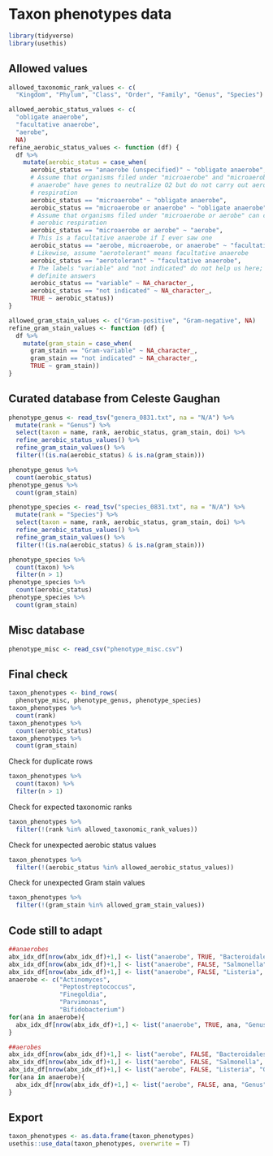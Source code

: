 # Taxon phenotypes data

```r
library(tidyverse)
library(usethis)
```

## Allowed values

```r
allowed_taxonomic_rank_values <- c(
  "Kingdom", "Phylum", "Class", "Order", "Family", "Genus", "Species")
```


```r
allowed_aerobic_status_values <- c(
  "obligate anaerobe",
  "facultative anaerobe",
  "aerobe",
  NA)
refine_aerobic_status_values <- function (df) {
  df %>%
    mutate(aerobic_status = case_when(
      aerobic_status == "anaerobe (unspecified)" ~ "obligate anaerobe",
      # Assume that organisms filed under "microaerobe" and "microaerobe or
      # anaerobe" have genes to neutralize O2 but do not carry out aerobic
      # respiration
      aerobic_status == "microaerobe" ~ "obligate anaerobe",
      aerobic_status == "microaerobe or anaerobe" ~ "obligate anaerobe",
      # Assume that organisms filed under "microaerobe or aerobe" can carry out
      # aerobic respiration
      aerobic_status == "microaerobe or aerobe" ~ "aerobe",
      # This is a facultative anaerobe if I ever saw one
      aerobic_status == "aerobe, microaerobe, or anaerobe" ~ "facultative anaerobe",
      # Likewise, assume "aerotolerant" means facultative anaerobe
      aerobic_status == "aerotolerant" ~ "facultative anaerobe",
      # The labels "variable" and "not indicated" do not help us here; we need
      # definite answers
      aerobic_status == "variable" ~ NA_character_,
      aerobic_status == "not indicated" ~ NA_character_,
      TRUE ~ aerobic_status))
}
```

```r
allowed_gram_stain_values <- c("Gram-positive", "Gram-negative", NA)
refine_gram_stain_values <- function (df) {
  df %>%
    mutate(gram_stain = case_when(
      gram_stain == "Gram-variable" ~ NA_character_,
      gram_stain == "not indicated" ~ NA_character_,
      TRUE ~ gram_stain))
}
```

## Curated database from Celeste Gaughan

```r
phenotype_genus <- read_tsv("genera_0831.txt", na = "N/A") %>%
  mutate(rank = "Genus") %>%
  select(taxon = name, rank, aerobic_status, gram_stain, doi) %>%
  refine_aerobic_status_values() %>%
  refine_gram_stain_values() %>%
  filter(!(is.na(aerobic_status) & is.na(gram_stain)))

phenotype_genus %>%
  count(aerobic_status)
phenotype_genus %>%
  count(gram_stain)
```

```r
phenotype_species <- read_tsv("species_0831.txt", na = "N/A") %>%
  mutate(rank = "Species") %>%
  select(taxon = name, rank, aerobic_status, gram_stain, doi) %>%
  refine_aerobic_status_values() %>%
  refine_gram_stain_values() %>%
  filter(!(is.na(aerobic_status) & is.na(gram_stain)))

phenotype_species %>%
  count(taxon) %>%
  filter(n > 1)
phenotype_species %>%
  count(aerobic_status)
phenotype_species %>%
  count(gram_stain)
```

## Misc database

```r
phenotype_misc <- read_csv("phenotype_misc.csv")
```

## Final check

```r
taxon_phenotypes <- bind_rows(
  phenotype_misc, phenotype_genus, phenotype_species)
taxon_phenotypes %>%
  count(rank)
taxon_phenotypes %>%
  count(aerobic_status)
taxon_phenotypes %>%
  count(gram_stain)
```

Check for duplicate rows

```r
taxon_phenotypes %>%
  count(taxon) %>%
  filter(n > 1)
```

Check for expected taxonomic ranks

```r
taxon_phenotypes %>%
  filter(!(rank %in% allowed_taxonomic_rank_values))
```

Check for unexpected aerobic status values

```r
taxon_phenotypes %>%
  filter(!(aerobic_status %in% allowed_aerobic_status_values))
```

Check for unexpected Gram stain values

```r
taxon_phenotypes %>%
  filter(!(gram_stain %in% allowed_gram_stain_values))
```

## Code still to adapt

```r
##anaerobes
abx_idx_df[nrow(abx_idx_df)+1,] <- list("anaerobe", TRUE, "Bacteroidales", "Order", "10.1128/microbiolspec.dmih2-0015-2015")
abx_idx_df[nrow(abx_idx_df)+1,] <- list("anaerobe", FALSE, "Salmonella", "Genus", "10.1002/9781118960608.gbm01166")
abx_idx_df[nrow(abx_idx_df)+1,] <- list("anaerobe", FALSE, "Listeria", "Genus", "10.1002/9781118960608.gbm00547")
anaerobe <- c("Actinomyces",
              "Peptostreptococcus",
              "Finegoldia",
              "Parvimonas",
              "Bifidobacterium")
for(ana in anaerobe){
  abx_idx_df[nrow(abx_idx_df)+1,] <- list("anaerobe", TRUE, ana, "Genus", "10.1128/microbiolspec.dmih2-0015-2015")
}

##aerobes
abx_idx_df[nrow(abx_idx_df)+1,] <- list("aerobe", FALSE, "Bacteroidales", "Order", "10.1128/microbiolspec.dmih2-0015-2015")
abx_idx_df[nrow(abx_idx_df)+1,] <- list("aerobe", FALSE, "Salmonella", "Genus", "10.1002/9781118960608.gbm01166")
abx_idx_df[nrow(abx_idx_df)+1,] <- list("aerobe", FALSE, "Listeria", "Genus", "10.1002/9781118960608.gbm00547")
for(ana in anaerobe){
  abx_idx_df[nrow(abx_idx_df)+1,] <- list("aerobe", FALSE, ana, "Genus", "10.1128/microbiolspec.dmih2-0015-2015")
}
```

## Export

```r
taxon_phenotypes <- as.data.frame(taxon_phenotypes)
usethis::use_data(taxon_phenotypes, overwrite = T)
```
